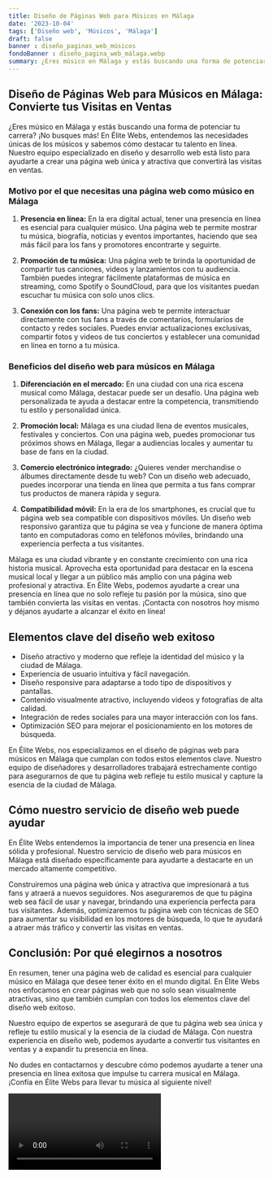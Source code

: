 ```yaml
---
title: Diseño de Páginas Web para Músicos en Málaga
date: '2023-10-04'
tags: ['Diseño web', 'Músicos', 'Málaga']
draft: false
banner : diseño_paginas_web_músicos
fondoBanner : diseño_pagina_web_málaga.webp
summary: ¿Eres músico en Málaga y estás buscando una forma de potenciar tu carrera? ¡No busques más! En Élite Webs, entendemos las necesidades únicas de los músicos y sabemos cómo destacar tu talento en línea. Nuestro equipo especializado en diseño y desarrollo web está listo para ayudarte a crear una página web única y atractiva que convertirá las visitas en ventas.
---
```


## Diseño de Páginas Web para Músicos en Málaga: Convierte tus Visitas en Ventas

¿Eres músico en Málaga y estás buscando una forma de potenciar tu carrera? ¡No busques más! En Élite Webs, entendemos las necesidades únicas de los músicos y sabemos cómo destacar tu talento en línea. Nuestro equipo especializado en diseño y desarrollo web está listo para ayudarte a crear una página web única y atractiva que convertirá las visitas en ventas.

### Motivo por el que necesitas una página web como músico en Málaga

1. **Presencia en línea:** En la era digital actual, tener una presencia en línea es esencial para cualquier músico. Una página web te permite mostrar tu música, biografía, noticias y eventos importantes, haciendo que sea más fácil para los fans y promotores encontrarte y seguirte.

2. **Promoción de tu música:** Una página web te brinda la oportunidad de compartir tus canciones, videos y lanzamientos con tu audiencia. También puedes integrar fácilmente plataformas de música en streaming, como Spotify o SoundCloud, para que los visitantes puedan escuchar tu música con solo unos clics.

3. **Conexión con los fans:** Una página web te permite interactuar directamente con tus fans a través de comentarios, formularios de contacto y redes sociales. Puedes enviar actualizaciones exclusivas, compartir fotos y videos de tus conciertos y establecer una comunidad en línea en torno a tu música.

### Beneficios del diseño web para músicos en Málaga

1. **Diferenciación en el mercado:** En una ciudad con una rica escena musical como Málaga, destacar puede ser un desafío. Una página web personalizada te ayuda a destacar entre la competencia, transmitiendo tu estilo y personalidad única.

2. **Promoción local:** Málaga es una ciudad llena de eventos musicales, festivales y conciertos. Con una página web, puedes promocionar tus próximos shows en Málaga, llegar a audiencias locales y aumentar tu base de fans en la ciudad.

3. **Comercio electrónico integrado:** ¿Quieres vender merchandise o álbumes directamente desde tu web? Con un diseño web adecuado, puedes incorporar una tienda en línea que permita a tus fans comprar tus productos de manera rápida y segura.

4. **Compatibilidad móvil:** En la era de los smartphones, es crucial que tu página web sea compatible con dispositivos móviles. Un diseño web responsivo garantiza que tu página se vea y funcione de manera óptima tanto en computadoras como en teléfonos móviles, brindando una experiencia perfecta a tus visitantes.

Málaga es una ciudad vibrante y en constante crecimiento con una rica historia musical. Aprovecha esta oportunidad para destacar en la escena musical local y llegar a un público más amplio con una página web profesional y atractiva. En Élite Webs, podemos ayudarte a crear una presencia en línea que no solo refleje tu pasión por la música, sino que también convierta las visitas en ventas. ¡Contacta con nosotros hoy mismo y déjanos ayudarte a alcanzar el éxito en línea!

<GifSeo />

<Cta />

## Elementos clave del diseño web exitoso

- Diseño atractivo y moderno que refleje la identidad del músico y la ciudad de Málaga.
- Experiencia de usuario intuitiva y fácil navegación.
- Diseño responsive para adaptarse a todo tipo de dispositivos y pantallas.
- Contenido visualmente atractivo, incluyendo videos y fotografías de alta calidad.
- Integración de redes sociales para una mayor interacción con los fans.
- Optimización SEO para mejorar el posicionamiento en los motores de búsqueda.

En Élite Webs, nos especializamos en el diseño de páginas web para músicos en Málaga que cumplan con todos estos elementos clave. Nuestro equipo de diseñadores y desarrolladores trabajará estrechamente contigo para asegurarnos de que tu página web refleje tu estilo musical y capture la esencia de la ciudad de Málaga.

## Cómo nuestro servicio de diseño web puede ayudar

En Élite Webs entendemos la importancia de tener una presencia en línea sólida y profesional. Nuestro servicio de diseño web para músicos en Málaga está diseñado específicamente para ayudarte a destacarte en un mercado altamente competitivo.

Construiremos una página web única y atractiva que impresionará a tus fans y atraerá a nuevos seguidores. Nos aseguraremos de que tu página web sea fácil de usar y navegar, brindando una experiencia perfecta para tus visitantes. Además, optimizaremos tu página web con técnicas de SEO para aumentar su visibilidad en los motores de búsqueda, lo que te ayudará a atraer más tráfico y convertir las visitas en ventas.

## Conclusión: Por qué elegirnos a nosotros

En resumen, tener una página web de calidad es esencial para cualquier músico en Málaga que desee tener éxito en el mundo digital. En Élite Webs nos enfocamos en crear páginas web que no solo sean visualmente atractivas, sino que también cumplan con todos los elementos clave del diseño web exitoso.

Nuestro equipo de expertos se asegurará de que tu página web sea única y refleje tu estilo musical y la esencia de la ciudad de Málaga. Con nuestra experiencia en diseño web, podemos ayudarte a convertir tus visitantes en ventas y a expandir tu presencia en línea.

No dudes en contactarnos y descubre cómo podemos ayudarte a tener una presencia en línea exitosa que impulse tu carrera musical en Málaga. ¡Confía en Élite Webs para llevar tu música al siguiente nivel!

<Video />

<CtaBot job='Músicos' city='Málaga'/>

<Gmaps query='Málaga+españa+maps' />